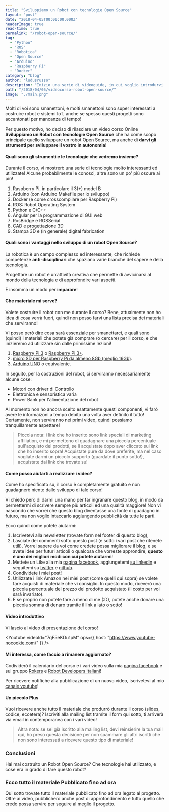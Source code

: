 ```yaml
---
title: "Sviluppiamo un Robot con tecnologie Open Source"
layout: "post"
date: "2018-04-05T00:00:00.000Z"
headerImage: true
read-time: true
permalink: "/robot-open-source/"
tag: 
  - "Python"
  - "ROS"
  - "Robotica"
  - "Open Source"
  - "Arduino"
  - "Raspberry Pi"
  - "Docker"
category: "blog"
author: "ludusrusso"
description: "Inizio una serie di videoguide, in cui voglio introdurvi al mondo della robotica di servizio in modo pratico, facendo vedere come è possibilile, sfruttando tecnologie completamente Open Source, quali Arduino, Raspberry Pi, ROS e Docker, costruire un piccolo robot di Servizio."
path: "/2018/04/05/videocorso-robot-open-source/"
image: "./main.png"
---
```



Molti di voi sono smanettoni, e molti smanettoni sono super interessati a costruire robot e sistemi IoT,
anche se spesso questi progetti sono accantonati per mancanza di tempo!

Per questo motivo, ho deciso di rilasciare un video corso Online **Sviluppiamo un Robot con tecnologie Open Source** che ha come scopo principale quello sviluppare un robot Open Source, ma anche di
**darvi gli strumenti per sviluppare il vostro in autonomia**!

#### Quali sono gli strumenti e le tecnologie che vedremo insieme?

Durante il corso, vi mostrerò una serie di tecnologie molto interessanti ed utilizzate!
Alcune probabilmente le conosci, altre sono un po' più oscure ai più!

1.  Raspberry Pi, in particolare il 3(+) model B
2.  Arduino (con Arduino Makefile per lo sviluppo)
3.  Docker (e come crosscompilare per Raspberry Pi)
4.  ROS: Robot Operating System
5.  Python e C/C++
6.  Angular per la programmazione di GUI web
7.  RosBridge e ROSSerial
8.  CAD e progettazione 3D
9.  Stampa 3D e (in generale) digital fabrication

#### Quali sono i vantaggi nello sviluppo di un robot Open Source?

La robotica è un campo complesso ed interessante, che richiede competenze **anti-disciplinari** che spaziano varie branche del sapere e della tecnologia.

Progettare un robot è un’attività creativa che permette di avvicinarsi al mondo della tecnologia e di approfondire vari aspetti.

È insomma un modo per **imparare**!

#### Che materiale mi serve?

Volete costruire il robot con me durante il corso? Bene, attualmente non ho idea di cosa
verrà fuori, quindi non posso farvi una lista precisa dei materiali che serviranno!

Vi posso però dire cosa sarà essenziale per smanettarci, e quali sono (quindi) i materiali
che potete già comprare (o cercare) per il corso, e che inizieremo ad utilizzare sin dalle
primissime lezioni!

1. [Raspberry Pi 3](https://amzn.to/2uOZbCS) o [Raspberry Pi 3+](https://amzn.to/2GydQrE).
2. [micro SD per Raspberry Pi da almeno 8Gb (meglio 16Gb)](https://amzn.to/2GR3mCW).
3. [Arduino UNO](https://amzn.to/2q5AxYV) o equivalente.

In seguito, per la costruzioni del robot, ci serviranno necessariamente alcune cose:

- Motori con driver di Controllo
- Elettronica e sensoristica varia
- Power Bank per l'alimentazione del robot

Al momento non ho ancora scelto esattamente questi componenti, vi farò avere le informaizoni
a tempo debito una volta aver definito il tutto! Certamente, non serviranno nei primi video, quindi
possiamo tranquillamente aspettare!

> Piccola nota: i link che ho inserito sono link speciali di marketing affiliation, e mi permettono di guadagnare una piccola percentuale sull'acquisto dei prodotti, se li acquistate dopo aver cliccato sui link che ho inserito sopra! Acquistate pure da dove preferite, ma nel caso vogliate darmi un piccolo supporto (guardate il punto sotto!), acquistate dai link che trovate su!

#### Come posso aiutarti a realizzare i video?

Come ho specificato su, il corso è completamente gratuito e non guadagnerò niente dallo sviluppo di tale corso!

Vi chiedo però di darmi una mano per far ingranare questo blog, in modo da permettermi di scrivere sempre più articoli ed una qualità maggiore! Non vi nascondo che vorrei che questo
blog diventasse una fonte di guadagno in futuro, ma non voglio intaccarlo aggiungendo pubblicità da tutte le parti.

Ecco quindi come potete aiutarmi:

1. Iscrivetevi alla newsletter (trovate form nel footer di questo blog),
2. Lasciate dei commenti sotto questo post (e sotto i vari post che ritenete utili). Vorrei sapere da voi come credete possa migliorare il blog, e se avete idee per futuri articoli o qualcosa che vorreste approndire, **questo è uno dei migliori modi con cui potete aiutarmi**!
3. Mettete un Like alla mia [pagina facebook](https://www.facebook.com/ludusrusso.cc), aggiungetemi [su linkedin](https://www.linkedin.com/in/ludusrusso/) e seguitemi su [twitter](https://twitter.com/ludusrusso) e [github](https://github.com/ludusrusso).
4. Condividete i miei post!
5. Utilizzate i link Amazon nei miei post (come quelli qui sopra) se volete fare acquisti di materiale che vi consiglio. In questo modo, riceverò una piccola percentuale del prezzo del prodotto acquistato (il costo per voi sarà invariato).
6. E se proprio non potete fare a meno di me (:D), potete anche donare una piccola somma di denaro tramite il link a lato o sotto!

#### Video introduttivo

Vi lascio al video di presentazione del corso!

<Youtube
  videoId="7qF5eKDu1pM"
  ops={{ host: "https://www.youtube-nocookie.com/" }}
/>

#### Mi interessa, come faccio a rimanere aggiornato?

Codividerò il calendario del corso e i vari video sulla mia [pagina facebook](https://www.facebook.com/ludusrusso.cc) e sui
gruppo [Rokers](https://www.facebook.com/groups/robotrokers) e [Robot Developers Italiani](https://www.facebook.com/groups/493163691070528/)!

Per ricevere notifiche alla pubblicazione di un nuovo video, iscrivetevi al mio [canale youtube](https://www.youtube.com/ludusrusso)!

#### Un piccolo Plus

Vuoi ricevere anche tutto il materiale che produrrò durante il corso (slides, codice, eccetera)?
Iscriviti alla mailing list tramite il form qui sotto, ti arriverà via email in contemporanea con i vari video!

> Altra nota: se sei già iscritto alla mailing list, devi reinsierire la tua mail qui, ho preso questa decisione per non spammare gli altri iscritti che non sono interessati a ricevere questo tipo di materiale!

### Conclusioni

Hai mai costruito un Robot Open Source? Che tecnologie hai utilizzato, e cose era
in grado di fare questo robot?

### Ecco tutto il materiale Pubblicato fino ad ora

Qui sotto trovate tutto il materiale pubblicato fino ad ora legato al progetto. Oltre ai video,
pubblicherò anche post di approfondimento e tutto quello che credo possa servire per
seguire al meglio il progetto.
